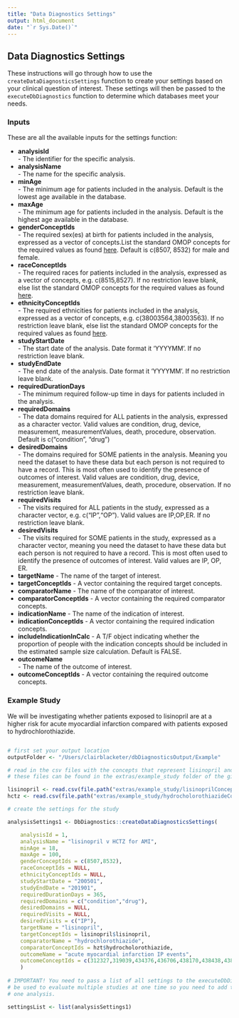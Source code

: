 ```yaml
---
title: "Data Diagnostics Settings"
output: html_document
date: "`r Sys.Date()`"
---
```


## Data Diagnostics Settings

These instructions will go through how to use the `createDataDiagnosticsSettings` function to create your settings based on your clinical question of interest. These settings will then be passed to the `executeDbDiagnostics` function to determine which databases meet your needs. 

### Inputs 

These are all the available inputs for the settings function:

- **analysisId**							  
		- The identifier for the specific analysis.
- **analysisName**							
		- The name for the specific analysis.
- **minAge**										
		- The minimum age for patients included in the analysis. Default is the lowest age available in the database.
- **maxAge**										
		- The minimum age for patients included in the analysis. Default is the highest age available in the database.
- **genderConceptIds**					
		- The required sex(es) at birth for patients included in the analysis, expressed as a vector of concepts.List the standard OMOP concepts for the required values as found [here](https://athena.ohdsi.org/search-terms/terms?domain=Gender&standardConcept=Standard&page=1&pageSize=15&query=). Default is c(8507, 8532) for male and female.
- **raceConceptIds**						
		- The required races for patients included in the analysis, expressed as a vector of concepts, e.g. c(8515,8527). If no restriction leave blank, else list the standard OMOP concepts for the required values as found [here](https://athena.ohdsi.org/search-terms/terms?domain=Race&standardConcept=Standard&page=1&pageSize=15&query=).
- **ethnicityConceptIds**				
		- The required ethnicities for patients included in the analysis, expressed as a vector of concepts, e.g. c(38003564,38003563). If no restriction leave blank, else list the standard OMOP concepts for the required values as found [here](https://athena.ohdsi.org/search-terms/terms?domain=Ethnicity&standardConcept=Standard&page=1&pageSize=15&query=).
- **studyStartDate**          
		- The start date of the analysis. Date format it 'YYYYMM'. If no restriction leave blank.
- **studyEndDate**              
		- The end date of the analysis. Date format it 'YYYYMM'. If no restriction leave blank.
- **requiredDurationDays**      
		- The minimum required follow-up time in days for patients included in the analysis.
- **requiredDomains**           
		- The data domains required for ALL patients in the analysis, expressed as a character vector. Valid values are condition, drug, device, measurement, measurementValues, death, procedure, observation. Default is c("condition", "drug")
- **desiredDomains**            
		- The domains required for SOME patients in the analysis. Meaning you need the dataset to have these data but each person is not required to have a record. This is most often used to identify the presence of outcomes of interest. Valid values are condition, drug, device, measurement, measurementValues, death, procedure, observation. If no restriction leave blank.
- **requiredVisits**					  
		- The visits required for ALL patients in the study, expressed as a character vector, e.g. c("IP","OP"). Valid values are IP,OP,ER. If no restriction leave blank.
- **desiredVisits**							
		- The visits required for SOME patients in the study, expressed as a character vector, meaning you need the dataset to have these data but each person is not required to have a record. This is most often used to identify the presence of outcomes of interest. Valid values are IP, OP, ER.
- **targetName**
		- The name of the target of interest.
- **targetConceptIds**
		- A vector containing the required target concepts.
- **comparatorName**
		- The name of the comparator of interest.
- **comparatorConceptIds**
		- A vector containing the required comparator concepts.
- **indicationName**
		- The name of the indication of interest.
- **indicationConceptIds**
		- A vector containing the required indication concepts.
- **includeIndicationInCalc**
		- A T/F object indicating whether the proportion of people with the indication concepts should be included in the estimated sample size calculation. Default is FALSE.
- **outcomeName**       
		- The name of the outcome of interest.
- **outcomeConceptIds**
		- A vector containing the required outcome concepts.

### Example Study

We will be investigating whether patients exposed to lisinopril are at a higher risk for acute myocardial infarction compared with patients exposed to hydrochlorothiazide. 

```r

# first set your output location
outputFolder <- "/Users/clairblacketer/dbDiagnosticsOutput/Example"

# read in the csv files with the concepts that represent lisinopril and hydrocholorothiazide
# these files can be found in the extras/example_study folder of the github repo

lisinopril <- read.csv(file.path("extras/example_study/lisinoprilConcepts.csv"), stringsAsFactors = FALSE)
hctz <- read.csv(file.path("extras/example_study/hydrocholorothiazideConcepts.csv"), stringsAsFactors = FALSE)

# create the settings for the study

analysisSettings1 <- DbDiagnostics::createDataDiagnosticsSettings(

	analysisId = 1,
	analysisName = "lisinopril v HCTZ for AMI",
	minAge = 18,
	maxAge = 100,
	genderConceptIds = c(8507,8532),
	raceConceptIds = NULL,
	ethnicityConceptIds = NULL,
	studyStartDate = "200501",
	studyEndDate = "201901",
	requiredDurationDays = 365,
	requiredDomains = c("condition","drug"),
	desiredDomains = NULL,
	requiredVisits = NULL,
	desiredVisits = c("IP"),
	targetName = "lisinopril",
	targetConceptIds = lisinopril$lisinopril,
	comparatorName = "hydrochlorothiazide",
	comparatorConceptIds = hzt$hydrocholorothiazide,
	outcomeName = "acute myocardial infarction IP events",
	outcomeConceptIds = c(312327,319039,434376,436706,438170,438438,438447,439693,441579,444406,761736,761737,765132,3189643,3654465,3654466,3654467,3655133,3661502,3661503,3661504,3661520,3661524,3661547,3661641,3661642,3661643,3661644,3661645,3661646,4030582,4051874,4108217,4108218,4108669,4108677,4119456,4119457,4119943,4119944,4119945,4119946,4119947,4119948,4121464,4121465,4121466,4124684,4124685,4124686,4126801,4145721,4151046,4170094,4173632,4178129,4200113,4206867,4207921,4209541,4215259,4243372,4267568,4270024,4275436,4296653,4303359,4323202,4324413,4329847,35610087,35610089,35610091,35610093,35611570,35611571,37309626,43020460,44782712,44782769,45766075,45766076,45766113,45766114,45766115,45766116,45766150,45766151,45766241,45771322,45773170,46270158,46270159,46270160,46270161,46270162,46270163,46270164,46273495,46274044)
	)
	
# IMPORTANT! You need to pass a list of all settings to the executeDbDiagnostics function. It is common for this function to 
# be used to evaluate multiple studies at one time so you need to add them all to one list like below, even if you only have
# one analysis.

settingsList <- list(analysisSettings1)


```
